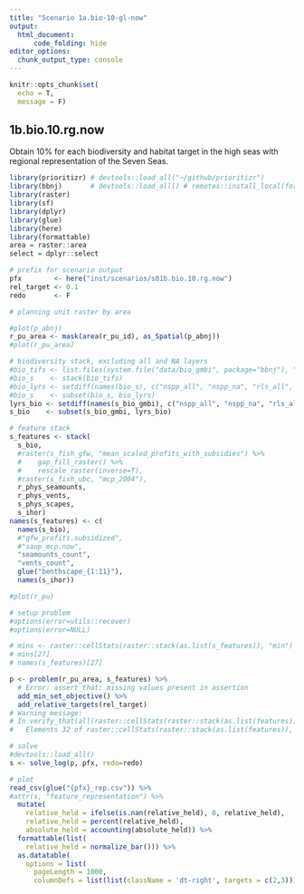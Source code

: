 ```yaml
---
title: "Scenario 1a.bio-10-gl-now"
output: 
  html_document:
      code_folding: hide
editor_options: 
  chunk_output_type: console
---
```


```r
knitr::opts_chunk$set(
  echo = T,
  message = F)
```

## 1b.bio.10.rg.now

Obtain 10% for each biodiversity and habitat target in the high seas with regional representation of the Seven Seas.

```r
library(prioritizr) # devtools::load_all("~/github/prioritizr")
library(bbnj)       # devtools::load_all() # remotes::install_local(force=T)
library(raster)
library(sf)
library(dplyr)
library(glue)
library(here)
library(formattable)
area = raster::area
select = dplyr::select

# prefix for scenario output
pfx        <- here("inst/scenarios/s01b.bio.10.rg.now")
rel_target <- 0.1
redo       <- F

# planning unit raster by area

#plot(p_abnj)
r_pu_area <- mask(area(r_pu_id), as_Spatial(p_abnj))
#plot(r_pu_area)

# biodiversity stack, excluding all and NA layers
#bio_tifs <- list.files(system.file("data/bio_gmbi", package="bbnj"), ".*\\.tif$", full.names=T)
#bio_s    <- stack(bio_tifs)
#bio_lyrs <- setdiff(names(bio_s), c("nspp_all", "nspp_na", "rls_all", "rls_na"))
#bio_s    <- subset(bio_s, bio_lyrs)
lyrs_bio <- setdiff(names(s_bio_gmbi), c("nspp_all", "nspp_na", "rls_all", "rls_na"))
s_bio    <- subset(s_bio_gmbi, lyrs_bio)

# feature stack
s_features <- stack(
  s_bio,
  #raster(s_fish_gfw, "mean_scaled_profits_with_subsidies") %>%
  #    gap_fill_raster() %>%
  #    rescale_raster(inverse=T),
  #raster(s_fish_ubc, "mcp_2004"),
  r_phys_seamounts,
  r_phys_vents,
  s_phys_scapes,
  s_ihor)
names(s_features) <- c(
  names(s_bio),
  #"gfw_profits.subsidized",
  #"saup_mcp.now",
  "seamounts_count",
  "vents_count",
  glue("benthscape_{1:11}"),
  names(s_ihor))

#plot(r_pu)

# setup problem
#options(error=utils::recover)
#options(error=NULL)

# mins <- raster::cellStats(raster::stack(as.list(s_features)), "min")
# mins[27]
# names(s_features)[27]

p <- problem(r_pu_area, s_features) %>%
  # Error: assert_that: missing values present in assertion
  add_min_set_objective() %>% 
  add_relative_targets(rel_target)
# Warning message:
# In verify_that(all(raster::cellStats(raster::stack(as.list(features)),  :
#   Elements 32 of raster::cellStats(raster::stack(as.list(features)), "min") >=  are not trueElements 32 of     0 are not true
```

```r
# solve
#devtools::load_all()
s <- solve_log(p, pfx, redo=redo)
```

```r
# plot 
read_csv(glue("{pfx}_rep.csv")) %>% 
#attr(s, "feature_representation") %>% 
  mutate(
    relative_held = ifelse(is.nan(relative_held), 0, relative_held),
    relative_held = percent(relative_held),
    absolute_held = accounting(absolute_held)) %>% 
  formattable(list(
    relative_held = normalize_bar())) %>% 
  as.datatable(
    options = list(
      pageLength = 1000,
      columnDefs = list(list(className = 'dt-right', targets = c(2,3)))))
```


